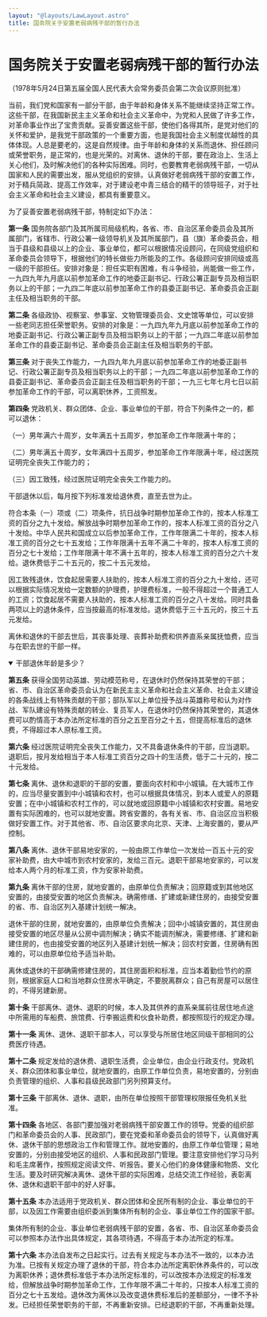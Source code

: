 ```yaml
---
layout: "@layouts/LawLayout.astro"
title: 国务院关于安置老弱病残干部的暂行办法
---
```

# 国务院关于安置老弱病残干部的暂行办法

（1978年5月24日第五届全国人民代表大会常务委员会第二次会议原则批准）


当前，我们党和国家有一部分干部，由于年龄和身体关系不能继续坚持正常工作。这些干部，在我国新民主主义革命和社会主义革命中，为党和人民做了许多工作，对革命事业作出了宝贵贡献。妥善安置这些干部，使他们各得其所，是党对他们的关怀和爱护，是我党干部政策的一个重要方面，也是我国社会主义制度优越性的具体体现。人总是要老的，这是自然规律。由于年龄和身体的关系而退休、担任顾问或荣誉职务，是正常的，也是光荣的。对离休、退休的干部，要在政治上、生活上关心他们，及时解决他们的各种实际困难。同时，也要教育老弱病残干部，一切从国家和人民的需要出发，服从党组织的安排。认真做好老弱病残干部的安置工作，对于精兵简政、提高工作效率，对于建设老中青三结合的精干的领导班子，对于社会主义革命和社会主义建设，都具有重要意义。

为了妥善安置老弱病残干部，特制定如下办法：

**第一条**    国务院各部门及其所属司局级机构，各省、市、自治区革命委员会及其所属部门，省辖市、行政公署一级领导机关及其所属部门，县（旗）革命委员会，相当于县级和县级以上的企业、事业单位，都可以根据情况设顾问，在同级党组织和革命委员会领导下，根据他们的特长做些力所能及的工作。各级顾问安排同级或高一级的干部担任。安排对象是：担任实职有困难，有斗争经验，尚能做一些工作，一九四九年九月底以前参加革命工作的地委正副书记、行政公署正副专员及相当职务以上的干部；一九四二年底以前参加革命工作的县委正副书记、革命委员会正副主任及相当职务的干部。

**第二条**    各级政协、视察室、参事室、文物管理委员会、文史馆等单位，可以安排一些老同志担任荣誉职务。安排的对象是：一九四九年九月底以前参加革命工作的地委正副书记、行政公署正副专员及相当职务以上的干部；一九四二年底以前参加革命工作的县委正副书记、革命委员会正副主任及相当职务的干部。

**第三条**    对于丧失工作能力，一九四九年九月底以前参加革命工作的地委正副书记、行政公署正副专员及相当职务以上的干部；一九四二年底以前参加革命工作的县委正副书记、革命委员会正副主任及相当职务的干部；一九三七年七月七日以前参加革命工作的干部，可以离职休养，工资照发。

**第四条**    党政机关、群众团体、企业、事业单位的干部，符合下列条件之一的，都可以退休：

（一）男年满六十周岁，女年满五十五周岁，参加革命工作年限满十年的；

（二）男年满五十周岁，女年满四十五周岁，参加革命工作年限满十年，经过医院证明完全丧失工作能力的；

（三）因工致残，经过医院证明完全丧失工作能力的。

干部退休以后，每月按下列标准发给退休费，直至去世为止。

符合本条（一）项或（二）项条件，抗日战争时期参加革命工作的，按本人标准工资的百分之九十发给。解放战争时期参加革命工作的，按本人标准工资的百分之八十发给。中华人民共和国成立以后参加革命工作，工作年限满二十年的，按本人标准工资的百分之七十五发给；工作年限满十五年不满二十年的，按本人标准工资的百分之七十发给；工作年限满十年不满十五年的，按本人标准工资的百分之六十发给。退休费低于二十五元的，按二十五元发给。

因工致残退休，饮食起居需要人扶助的，按本人标准工资的百分之九十发给，还可以根据实际情况发给一定数额的护理费，护理费标准，一般不得超过一个普通工人的工资；饮食起居不需要人扶助的，按本人标准工资的百分之八十发给。同时具备两项以上的退休条件，应当按最高的标准发给。退休费低于三十五元的，按三十五元发给。

离休和退休的干部去世后，其丧事处理、丧葬补助费和供养直系亲属抚恤费，应当与在职去世的干部一样。

<details open>
  <summary>干部退休年龄是多少？</summary>
</details>

**第五条**    获得全国劳动英雄、劳动模范称号，在退休时仍然保持其荣誉的干部；省、市、自治区革命委员会认为在新民主主义革命和社会主义革命、社会主义建设的各条战线上有特殊贡献的干部；部队军以上单位授予战斗英雄称号和认为对作战、军队建设有特殊贡献的转业、复员军人，在退休时仍然保持其荣誉的，其退休费可以酌情高于本办法所定标准的百分之五至百分之十五，但提高标准后的退休费，不得超过本人原标准工资。

**第六条**    经过医院证明完全丧失工作能力，又不具备退休条件的干部，应当退职。退职后，按月发给相当于本人标准工资百分之四十的生活费，低于二十元的，按二十元发给。

**第七条**    离休、退休和退职的干部的安置，要面向农村和中小城镇。在大城市工作的，应当尽量安置到中小城镇和农村，也可以根据具体情况，到本人或爱人的原籍安置；在中小城镇和农村工作的，可以就地或回原籍中小城镇和农村安置。易地安置有实际困难的，也可以就地安置。跨省安置的，各有关省、市、自治区应当积极做好安置工作。对于其他省、市、自治区要求向北京、天津、上海安置的，要从严控制。

**第八条**    离休、退休干部易地安家的，一般由原工作单位一次发给一百五十元的安家补助费，由大中城市到农村安家的，发给三百元。退职干部易地安家的，可以发给本人两个月的标准工资，作为安家补助费。

**第九条**    离休干部的住房，就地安置的，由原单位负责解决；回原籍或到其他地区安置的，由接受安置的地区负责解决。确需修缮、扩建或新建住房的，由接受安置的省、市、自治区列入基建计划统一解决。

退休干部的住房，就地安置的，由原单位负责解决；回中小城镇安置的，其住房由接受安置的地区尽量从公房中调剂解决；确实不能调剂解决，需要修缮、扩建和新建住房的，也由接受安置的地区列入基建计划统一解决；回农村安置，住房确有困难的，可以由原单位给予适当补助。

离休或退休的干部确需修建住房的，其住房面积和标准，应当本着勤俭节约的原则，根据家庭人口和当地群众住房水平确定，不要脱离群众；自己有房屋可以居住的，不得另建新房。

**第十条**    干部离休、退休、退职的时候，本人及其供养的直系亲属前往居住地点途中所需用的车船费、旅馆费、行李搬运费和伙食补助费，都按照现行的规定办理。

**第十一条**    离休、退休、退职干部本人，可以享受与所居住地区同级干部相同的公费医疗待遇。

**第十二条**    规定发给的退休费、退职生活费，企业单位，由企业行政支付。党政机关、群众团体和事业单位，就地安置的，由原工作单位负责，易地安置的，分别由负责管理的组织、人事和县级民政部门另列预算支付。

**第十三条**    干部离休、退休、退职，由所在单位按照干部管理权限报任免机关批准。

**第十四条**    各地区、各部门要加强对老弱病残干部安置工作的领导。党委的组织部门和革命委员会的人事、民政部门，要在党委和革命委员会的领导下，认真做好离休、退休干部的思想政治工作和管理工作。就地安置的，由原工作单位管理；易地安置的，分别由接受地区的组织、人事和民政部门管理。要注意安排他们学习马列和毛主席著作，按照规定阅读文件、听报告。要关心他们的身体健康和物质、文化生活。要及时研究解决离休、退休干部的实际困难，总结交流工作经验，表彰离休、退休和退职干部中的好人好事。

**第十五条**    本办法适用于党政机关、群众团体和全民所有制的企业、事业单位的干部，以及因工作需要由组织委派到集体所有制的企业、事业单位工作的国家干部。

集体所有制的企业、事业单位老弱病残干部的安置，各省、市、自治区革命委员会可以参照本办法作出具体规定，其各项待遇，不得高于本办法所定的标准。

**第十六条**    本办法自发布之日起实行。过去有关规定与本办法不一致的，以本办法为准。已按有关规定办理了退休的干部，符合本办法所定离职休养条件的，可以改为离职休养；退休费标准低于本办法所定标准的，可以改按本办法规定的标准发给，但解放战争时期参加革命工作，工作年限不满二十年的，只按本人标准工资的百分之七十五发给。退休改为离休以及改变退休费标准后的差额部分，一律不予补发。已经担任荣誉职务的干部，不再重新安排。已经退职的干部，不再重新处理。